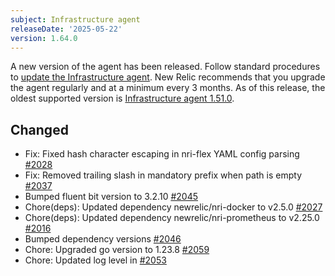 ```yaml
---
subject: Infrastructure agent
releaseDate: '2025-05-22'
version: 1.64.0
---
```

A new version of the agent has been released. Follow standard procedures to [update the Infrastructure agent](https://docs.newrelic.com/docs/infrastructure/install-configure-manage-infrastructure/update-or-uninstall/update-infrastructure-agent).
New Relic recommends that you upgrade the agent regularly and at a minimum every 3 months. As of this release, the oldest supported version is [Infrastructure agent 1.51.0](https://docs.newrelic.com/docs/release-notes/infrastructure-release-notes/infrastructure-agent-release-notes/new-relic-infrastructure-agent-1510/).

## Changed
* Fix: Fixed hash character escaping in nri-flex YAML config parsing [#2028](https://github.com/newrelic/infrastructure-agent/pull/2028)
* Fix: Removed trailing slash in mandatory prefix when path is empty [#2037](https://github.com/newrelic/infrastructure-agent/pull/2037)
* Bumped fluent bit version to 3.2.10 [#2045](https://github.com/newrelic/infrastructure-agent/pull/2045)
* Chore(deps): Updated dependency newrelic/nri-docker to v2.5.0 [#2027](https://github.com/newrelic/infrastructure-agent/pull/2027)
* Chore(deps): Updated dependency newrelic/nri-prometheus to v2.25.0 [#2016](https://github.com/newrelic/infrastructure-agent/pull/2016)
* Bumped dependency versions [#2046](https://github.com/newrelic/infrastructure-agent/pull/2046)
* Chore: Upgraded go version to 1.23.8 [#2059](https://github.com/newrelic/infrastructure-agent/pull/2059)
* Chore: Updated log level in [#2053](https://github.com/newrelic/infrastructure-agent/pull/2053)

